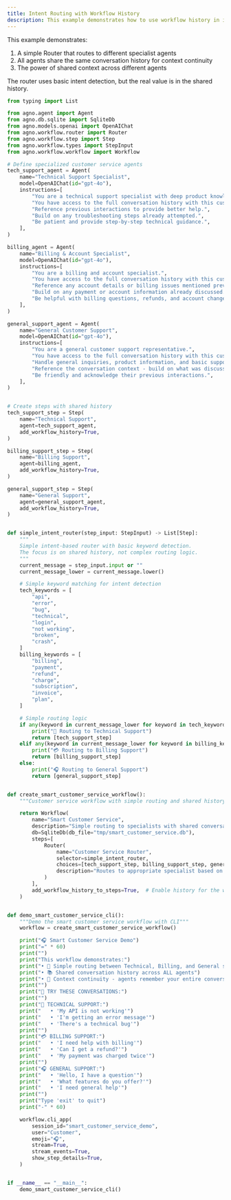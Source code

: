 ```yaml
---
title: Intent Routing with Workflow History
description: This example demonstrates how to use workflow history in intent routing.
---
```


This example demonstrates:
1. A simple Router that routes to different specialist agents
2. All agents share the same conversation history for context continuity
3. The power of shared context across different agents

The router uses basic intent detection, but the real value is in the shared history.

```python 06_intent_routing_with_history.py
from typing import List

from agno.agent import Agent
from agno.db.sqlite import SqliteDb
from agno.models.openai import OpenAIChat
from agno.workflow.router import Router
from agno.workflow.step import Step
from agno.workflow.types import StepInput
from agno.workflow.workflow import Workflow

# Define specialized customer service agents
tech_support_agent = Agent(
    name="Technical Support Specialist",
    model=OpenAIChat(id="gpt-4o"),
    instructions=[
        "You are a technical support specialist with deep product knowledge.",
        "You have access to the full conversation history with this customer.",
        "Reference previous interactions to provide better help.",
        "Build on any troubleshooting steps already attempted.",
        "Be patient and provide step-by-step technical guidance.",
    ],
)

billing_agent = Agent(
    name="Billing & Account Specialist",
    model=OpenAIChat(id="gpt-4o"),
    instructions=[
        "You are a billing and account specialist.",
        "You have access to the full conversation history with this customer.",
        "Reference any account details or billing issues mentioned previously.",
        "Build on any payment or account information already discussed.",
        "Be helpful with billing questions, refunds, and account changes.",
    ],
)

general_support_agent = Agent(
    name="General Customer Support",
    model=OpenAIChat(id="gpt-4o"),
    instructions=[
        "You are a general customer support representative.",
        "You have access to the full conversation history with this customer.",
        "Handle general inquiries, product information, and basic support.",
        "Reference the conversation context - build on what was discussed.",
        "Be friendly and acknowledge their previous interactions.",
    ],
)


# Create steps with shared history
tech_support_step = Step(
    name="Technical Support",
    agent=tech_support_agent,
    add_workflow_history=True,
)

billing_support_step = Step(
    name="Billing Support",
    agent=billing_agent,
    add_workflow_history=True,
)

general_support_step = Step(
    name="General Support",
    agent=general_support_agent,
    add_workflow_history=True,
)


def simple_intent_router(step_input: StepInput) -> List[Step]:
    """
    Simple intent-based router with basic keyword detection.
    The focus is on shared history, not complex routing logic.
    """
    current_message = step_input.input or ""
    current_message_lower = current_message.lower()

    # Simple keyword matching for intent detection
    tech_keywords = [
        "api",
        "error",
        "bug",
        "technical",
        "login",
        "not working",
        "broken",
        "crash",
    ]
    billing_keywords = [
        "billing",
        "payment",
        "refund",
        "charge",
        "subscription",
        "invoice",
        "plan",
    ]

    # Simple routing logic
    if any(keyword in current_message_lower for keyword in tech_keywords):
        print("🔧 Routing to Technical Support")
        return [tech_support_step]
    elif any(keyword in current_message_lower for keyword in billing_keywords):
        print("💳 Routing to Billing Support")
        return [billing_support_step]
    else:
        print("🎧 Routing to General Support")
        return [general_support_step]


def create_smart_customer_service_workflow():
    """Customer service workflow with simple routing and shared history"""

    return Workflow(
        name="Smart Customer Service",
        description="Simple routing to specialists with shared conversation history",
        db=SqliteDb(db_file="tmp/smart_customer_service.db"),
        steps=[
            Router(
                name="Customer Service Router",
                selector=simple_intent_router,
                choices=[tech_support_step, billing_support_step, general_support_step],
                description="Routes to appropriate specialist based on simple intent detection",
            )
        ],
        add_workflow_history_to_steps=True,  # Enable history for the workflow
    )


def demo_smart_customer_service_cli():
    """Demo the smart customer service workflow with CLI"""
    workflow = create_smart_customer_service_workflow()

    print("🎧 Smart Customer Service Demo")
    print("=" * 60)
    print("")
    print("This workflow demonstrates:")
    print("• 🤖 Simple routing between Technical, Billing, and General support")
    print("• 📚 Shared conversation history across ALL agents")
    print("• 💬 Context continuity - agents remember your entire conversation")
    print("")
    print("🎯 TRY THESE CONVERSATIONS:")
    print("")
    print("🔧 TECHNICAL SUPPORT:")
    print("   • 'My API is not working'")
    print("   • 'I'm getting an error message'")
    print("   • 'There's a technical bug'")
    print("")
    print("💳 BILLING SUPPORT:")
    print("   • 'I need help with billing'")
    print("   • 'Can I get a refund?'")
    print("   • 'My payment was charged twice'")
    print("")
    print("🎧 GENERAL SUPPORT:")
    print("   • 'Hello, I have a question'")
    print("   • 'What features do you offer?'")
    print("   • 'I need general help'")
    print("")
    print("Type 'exit' to quit")
    print("-" * 60)

    workflow.cli_app(
        session_id="smart_customer_service_demo",
        user="Customer",
        emoji="🎧",
        stream=True,
        stream_events=True,
        show_step_details=True,
    )


if __name__ == "__main__":
    demo_smart_customer_service_cli()
```